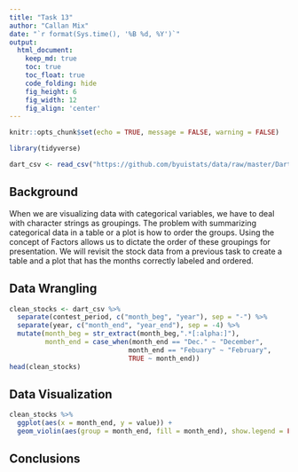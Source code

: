 ```yaml
---
title: "Task 13"
author: "Callan Mix"
date: "`r format(Sys.time(), '%B %d, %Y')`"
output:
  html_document:  
    keep_md: true
    toc: true
    toc_float: true
    code_folding: hide
    fig_height: 6
    fig_width: 12
    fig_align: 'center'
---
```


```r
knitr::opts_chunk$set(echo = TRUE, message = FALSE, warning = FALSE)
```

```r

library(tidyverse)

```

```r
dart_csv <- read_csv("https://github.com/byuistats/data/raw/master/Dart_Expert_Dow_6month_anova/Dart_Expert_Dow_6month_anova.csv")


```

## Background

When we are visualizing data with categorical variables, we have to deal with character strings as groupings. The problem with summarizing categorical data in a table or a plot is how to order the groups. Using the concept of Factors allows us to dictate the order of these groupings for presentation. We will revisit the stock data from a previous task to create a table and a plot that has the months correctly labeled and ordered.

## Data Wrangling

```r

clean_stocks <- dart_csv %>% 
  separate(contest_period, c("month_beg", "year"), sep = "-") %>%  
  separate(year, c("month_end", "year_end"), sep = -4) %>% 
  mutate(month_beg = str_extract(month_beg,".*[:alpha:]"), 
         month_end = case_when(month_end == "Dec." ~ "December",
                              month_end == "Febuary" ~ "February",
                              TRUE ~ month_end)) 
head(clean_stocks)
```

## Data Visualization

```r

clean_stocks %>% 
  ggplot(aes(x = month_end, y = value)) +
  geom_violin(aes(group = month_end, fill = month_end), show.legend = FALSE)

```

## Conclusions
